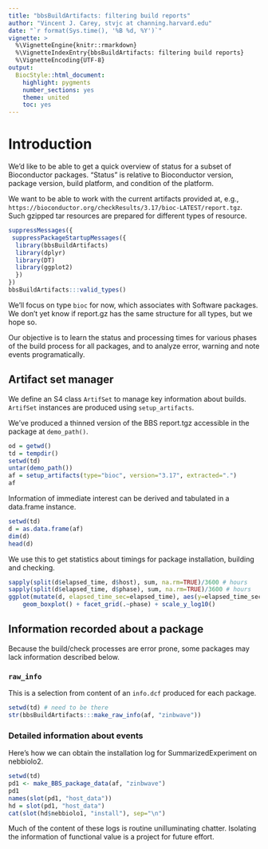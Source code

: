 ```yaml
---
title: "bbsBuildArtifacts: filtering build reports"
author: "Vincent J. Carey, stvjc at channing.harvard.edu"
date: "`r format(Sys.time(), '%B %d, %Y')`"
vignette: >
  %\VignetteEngine{knitr::rmarkdown}
  %\VignetteIndexEntry{bbsBuildArtifacts: filtering build reports}
  %\VignetteEncoding{UTF-8}
output:
  BiocStyle::html_document:
    highlight: pygments
    number_sections: yes
    theme: united
    toc: yes
---
```


# Introduction

We'd like to be able to get a quick overview of status for a
subset of Bioconductor packages.  "Status" is relative to
Bioconductor version, package version, build platform, and
condition of the platform.

We want to be able to work with the current artifacts provided
at, e.g., `https://bioconductor.org/checkResults/3.17/bioc-LATEST/report.tgz`.
Such gzipped tar resources are prepared for different types
of resource.

```r
suppressMessages({
 suppressPackageStartupMessages({
  library(bbsBuildArtifacts)
  library(dplyr)
  library(DT)
  library(ggplot2)
  })
})
bbsBuildArtifacts:::valid_types()
```

We'll focus on type `bioc` for now, which associates with Software packages.
We don't yet know if report.gz has the same
structure for all types, but we hope so.

Our objective is to learn the status and processing times for
various phases of the build process for all packages, and to
analyze error, warning and note events programatically.

## Artifact set manager

We define an S4 class `ArtifSet` to manage key information about builds.
`ArtifSet` instances are produced using `setup_artifacts`.

We've produced a thinned version of the BBS report.tgz accessible
in the package at `demo_path()`.

```r
od = getwd()
td = tempdir()
setwd(td)
untar(demo_path())
af = setup_artifacts(type="bioc", version="3.17", extracted=".")
af
```

Information of immediate interest can be derived and tabulated
in a data.frame instance.
```r
setwd(td)
d = as.data.frame(af)
dim(d)
head(d)
```

We use this to get statistics about timings for package
installation, building and checking.
```r
sapply(split(d$elapsed_time, d$host), sum, na.rm=TRUE)/3600 # hours
sapply(split(d$elapsed_time, d$phase), sum, na.rm=TRUE)/3600 # hours
ggplot(mutate(d, elapsed_time_sec=elapsed_time), aes(y=elapsed_time_sec, x=host)) + 
    geom_boxplot() + facet_grid(.~phase) + scale_y_log10() 
```

## Information recorded about a package

Because the build/check processes are error prone, some packages
may lack information described below.

### `raw_info`

This is a selection from content of an `info.dcf` produced for each package.

```r
setwd(td) # need to be there
str(bbsBuildArtifacts:::make_raw_info(af, "zinbwave"))
```

### Detailed information about events

Here's how we can obtain the installation log for
SummarizedExperiment on nebbiolo2.
```r
setwd(td)
pd1 <- make_BBS_package_data(af, "zinbwave")
pd1
names(slot(pd1, "host_data"))
hd = slot(pd1, "host_data")
cat(slot(hd$nebbiolo1, "install"), sep="\n")
```

Much of the content of these logs is routine unilluminating chatter.
Isolating the information of functional value is a project
for future effort.




